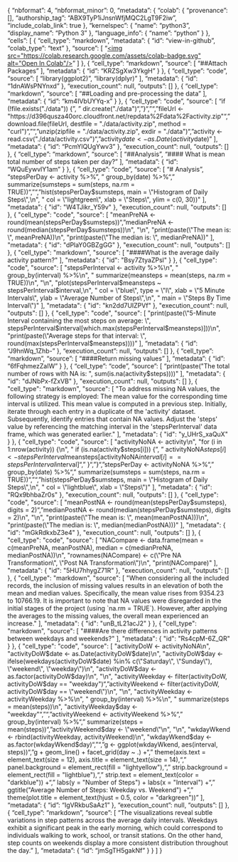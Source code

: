{
  "nbformat": 4,
  "nbformat_minor": 0,
  "metadata": {
    "colab": {
      "provenance": [],
      "authorship_tag": "ABX9TyP1iJnsnWfjMQC2LgT9F2iw",
      "include_colab_link": true
    },
    "kernelspec": {
      "name": "python3",
      "display_name": "Python 3"
    },
    "language_info": {
      "name": "python"
    }
  },
  "cells": [
    {
      "cell_type": "markdown",
      "metadata": {
        "id": "view-in-github",
        "colab_type": "text"
      },
      "source": [
        "<a href=\"https://colab.research.google.com/github/GigiKaur/RepData_PeerAssessment1/blob/master/code\" target=\"_parent\"><img src=\"https://colab.research.google.com/assets/colab-badge.svg\" alt=\"Open In Colab\"/></a>"
      ]
    },
    {
      "cell_type": "markdown",
      "source": [
        "##Attach Packages"
      ],
      "metadata": {
        "id": "KRZSgXw3YkgH"
      }
    },
    {
      "cell_type": "code",
      "source": [
        "library(ggplot2)\n",
        "library(dplyr)"
      ],
      "metadata": {
        "id": "1dnAWsPNYnxd"
      },
      "execution_count": null,
      "outputs": []
    },
    {
      "cell_type": "markdown",
      "source": [
        "##Loading and pre-processing the data"
      ],
      "metadata": {
        "id": "km4IVbUYYq-x"
      }
    },
    {
      "cell_type": "code",
      "source": [
        "if (!file.exists(\"./data\")) {\n",
        "  dir.create(\"./data\")\n",
        "}\n",
        "\n",
        "fileUrl <- \"https://d396qusza40orc.cloudfront.net/repdata%2Fdata%2Factivity.zip\"\n",
        "download.file(fileUrl, destfile = \"./data/activity.zip\", method = \"curl\")\n",
        "\n",
        "unzip(zipfile = \"./data/activity.zip\", exdir = \"./data\")\n",
        "activity <- read.csv(\"./data/activity.csv\")\n",
        "activity$date <- as.Date(activity$date)"
      ],
      "metadata": {
        "id": "PcmYlQUgYwv3"
      },
      "execution_count": null,
      "outputs": []
    },
    {
      "cell_type": "markdown",
      "source": [
        "##Analysis\n",
        "#### What is mean total number of steps taken per day?"
      ],
      "metadata": {
        "id": "WQuEywvlY1am"
      }
    },
    {
      "cell_type": "code",
      "source": [
        "# Analysis\n",
        "stepsPerDay <- activity %>%\n",
        "  group_by(date) %>%\n",
        "  summarize(sumsteps = sum(steps, na.rm = TRUE))\n",
        "\n",
        "hist(stepsPerDay$sumsteps, main = \"Histogram of Daily Steps\",\n",
        "     col = \"lightgreen\", xlab = \"Steps\", ylim = c(0, 30))"
      ],
      "metadata": {
        "id": "W4TJikr_Y59v"
      },
      "execution_count": null,
      "outputs": []
    },
    {
      "cell_type": "code",
      "source": [
        "meanPreNA <- round(mean(stepsPerDay$sumsteps))\n",
        "medianPreNA <- round(median(stepsPerDay$sumsteps))\n",
        "\n",
        "print(paste(\"The mean is: \", meanPreNA))\n",
        "print(paste(\"The median is: \", medianPreNA))"
      ],
      "metadata": {
        "id": "dPlaY0GBZgGG"
      },
      "execution_count": null,
      "outputs": []
    },
    {
      "cell_type": "markdown",
      "source": [
        "####What is the average daily activity pattern?"
      ],
      "metadata": {
        "id": "Bsy7ZtyaZPsl"
      }
    },
    {
      "cell_type": "code",
      "source": [
        "stepsPerInterval <- activity %>%\n",
        "  group_by(interval) %>%\n",
        "  summarize(meansteps = mean(steps, na.rm = TRUE))\n",
        "\n",
        "plot(stepsPerInterval$meansteps ~ stepsPerInterval$interval,\n",
        "     col = \"blue\", type = \"l\", xlab = \"5 Minute Intervals\", ylab = \"Average Number of Steps\",\n",
        "     main = \"Steps By Time Interval\")"
      ],
      "metadata": {
        "id": "kn2dd7UIZPVf"
      },
      "execution_count": null,
      "outputs": []
    },
    {
      "cell_type": "code",
      "source": [
        "print(paste(\"5-Minute Interval containing the most steps on average: \", stepsPerInterval$interval[which.max(stepsPerInterval$meansteps)]))\n",
        "print(paste(\"Average steps for that interval: \", round(max(stepsPerInterval$meansteps))))"
      ],
      "metadata": {
        "id": "J9hnWq_1Zhb-"
      },
      "execution_count": null,
      "outputs": []
    },
    {
      "cell_type": "markdown",
      "source": [
        "####Return missing values"
      ],
      "metadata": {
        "id": "6fFqhmezZaIW"
      }
    },
    {
      "cell_type": "code",
      "source": [
        "print(paste(\"The total number of rows with NA is: \", sum(is.na(activity$steps))))"
      ],
      "metadata": {
        "id": "dJNbPx-fZxVB"
      },
      "execution_count": null,
      "outputs": []
    },
    {
      "cell_type": "markdown",
      "source": [
        "To address missing NA values, the following strategy is employed: The mean value for the corresponding time interval is utilized. This mean value is computed in a previous step. Initially, iterate through each entry in a duplicate of the 'activity' dataset. Subsequently, identify entries that contain NA values. Adjust the 'steps' value by referencing the matching interval in the 'stepsPerInterval' data frame, which was generated earlier."
      ],
      "metadata": {
        "id": "y_UHrS_xaQuX"
      }
    },
    {
      "cell_type": "code",
      "source": [
        "activityNoNA <- activity\n",
        "for (i in 1:nrow(activity)) {\n",
        "  if (is.na(activity$steps[i])) {\n",
        "    activityNoNA$steps[i] <- stepsPerInterval$meansteps[activityNoNA$interval[i] == stepsPerInterval$interval]\n",
        "  }\n",
        "}\n",
        "stepsPerDay <- activityNoNA %>%\n",
        "  group_by(date) %>%\n",
        "  summarize(sumsteps = sum(steps, na.rm = TRUE))\n",
        "\n",
        "hist(stepsPerDay$sumsteps, main = \"Histogram of Daily Steps\",\n",
        "     col = \"lightblue\", xlab = \"Steps\")"
      ],
      "metadata": {
        "id": "RQx9bhbaZr0s"
      },
      "execution_count": null,
      "outputs": []
    },
    {
      "cell_type": "code",
      "source": [
        "meanPostNA <- round(mean(stepsPerDay$sumsteps), digits = 2)\n",
        "medianPostNA <- round(median(stepsPerDay$sumsteps), digits = 2)\n",
        "\n",
        "print(paste(\"The mean is: \", mean(meanPostNA)))\n",
        "print(paste(\"The median is: \", median(medianPostNA)))"
      ],
      "metadata": {
        "id": "mGkRdkxbZ3e4"
      },
      "execution_count": null,
      "outputs": []
    },
    {
      "cell_type": "code",
      "source": [
        "NACompare <- data.frame(mean = c(meanPreNA, meanPostNA), median = c(medianPreNA, medianPostNA))\n",
        "rownames(NACompare) <- c(\"Pre NA Transformation\", \"Post NA Transformation\")\n",
        "print(NACompare)"
      ],
      "metadata": {
        "id": "5HU7hhygZ71R"
      },
      "execution_count": null,
      "outputs": []
    },
    {
      "cell_type": "markdown",
      "source": [
        "When considering all the included records, the inclusion of missing values results in an elevation of both the mean and median values. Specifically, the mean value rises from 9354.23 to 10766.19. It is important to note that NA values were disregarded in the initial stages of the project (using `na.rm = TRUE`). However, after applying the averages to the missing values, the overall mean experienced an increase."
      ],
      "metadata": {
        "id": "unB_tL21acJ2"
      }
    },
    {
      "cell_type": "markdown",
      "source": [
        "####Are there differences in activity patterns between weekdays and weekends?"
      ],
      "metadata": {
        "id": "Rs4cpM-6Z_QR"
      }
    },
    {
      "cell_type": "code",
      "source": [
        "activityDoW <- activityNoNA\n",
        "activityDoW$date <- as.Date(activityDoW$date)\n",
        "activityDoW$day <- ifelse(weekdays(activityDoW$date) %in% c(\"Saturday\", \"Sunday\"), \"weekend\", \"weekday\")\n",
        "activityDoW$day <- as.factor(activityDoW$day)\n",
        "\n",
        "activityWeekday <- filter(activityDoW, activityDoW$day == \"weekday\")\n",
        "activityWeekend <- filter(activityDoW, activityDoW$day == \"weekend\")\n",
        "\n",
        "activityWeekday <- activityWeekday %>%\n",
        "  group_by(interval) %>%\n",
        "  summarize(steps = mean(steps))\n",
        "activityWeekday$day <- \"weekday\"\n",
        "\n",
        "activityWeekend <- activityWeekend %>%\n",
        "  group_by(interval) %>%\n",
        "  summarize(steps = mean(steps))\n",
        "activityWeekend$day <- \"weekend\"\n",
        "\n",
        "wkdayWkend <- rbind(activityWeekday, activityWeekend)\n",
        "wkdayWkend$day <- as.factor(wkdayWkend$day)\n",
        "\n",
        "g <- ggplot(wkdayWkend, aes(interval, steps))\n",
        "g + geom_line() + facet_grid(day ~ .) +\n",
        "  theme(axis.text = element_text(size = 12), axis.title = element_text(size = 14),\n",
        "        panel.background = element_rect(fill = \"lightyellow\"),\n",
        "        strip.background = element_rect(fill = \"lightblue\"),\n",
        "        strip.text = element_text(color = \"darkblue\")) +\n",
        "  labs(y = \"Number of Steps\") + labs(x = \"Interval\") +\n",
        "  ggtitle(\"Average Number of Steps: Weekday vs. Weekend\") +\n",
        "  theme(plot.title = element_text(hjust = 0.5, color = \"darkgreen\"))"
      ],
      "metadata": {
        "id": "IgVRkbuSaAz1"
      },
      "execution_count": null,
      "outputs": []
    },
    {
      "cell_type": "markdown",
      "source": [
        "The visualizations reveal subtle variations in step patterns across the average daily intervals. Weekdays exhibit a significant peak in the early morning, which could correspond to individuals walking to work, school, or transit stations. On the other hand, step counts on weekends display a more consistent distribution throughout the day."
      ],
      "metadata": {
        "id": "jmSgTH5gakNf"
      }
    }
  ]
}
